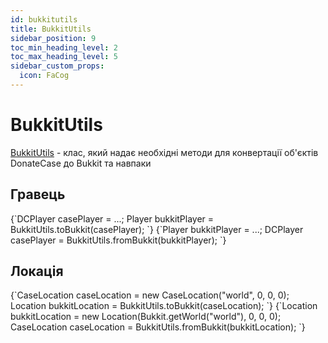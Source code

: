 ```yaml
---
id: bukkitutils
title: BukkitUtils
sidebar_position: 9
toc_min_heading_level: 2
toc_max_heading_level: 5
sidebar_custom_props:
  icon: FaCog
---
```



# BukkitUtils

[BukkitUtils](https://repo.jodex.xyz/javadoc/releases/com/jodexindustries/donatecase/spigot-api/2.1.0.0/raw/com/jodexindustries/donatecase/spigot/tools/BukkitUtils.html) - клас, який надає необхідні методи для конвертації об'єктів DonateCase до Bukkit та навпаки

## Гравець
<Tabs>
  <TabItem value="bukkit" label="До Bukkit" default>
<CodeBlock language="java">
    {`DCPlayer casePlayer = ...;
Player bukkitPlayer = BukkitUtils.toBukkit(casePlayer);
`}
</CodeBlock>

  </TabItem>

  <TabItem value="donatecase" label="До DonateCase">
    <CodeBlock language="java">
    {`Player bukkitPlayer = ...;
DCPlayer casePlayer = BukkitUtils.fromBukkit(bukkitPlayer);
`}
    </CodeBlock>

  </TabItem>

</Tabs>

## Локація

<Tabs>
  <TabItem value="bukkit" label="До Bukkit" default>
<CodeBlock language="java">
    {`CaseLocation caseLocation = new CaseLocation("world", 0, 0, 0);
Location bukkitLocation = BukkitUtils.toBukkit(caseLocation);
`}
</CodeBlock>

  </TabItem>

  <TabItem value="donatecase" label="До DonateCase">
    <CodeBlock language="java">
    {`Location bukkitLocation = new Location(Bukkit.getWorld("world"), 0, 0, 0);
CaseLocation caseLocation = BukkitUtils.fromBukkit(bukkitLocation);
`}
    </CodeBlock>

  </TabItem>

</Tabs>